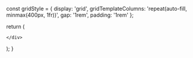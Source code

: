 

  const gridStyle = {
    display: 'grid',
    gridTemplateColumns: 'repeat(auto-fill, minmax(400px, 1fr))',
    gap: '1rem',
    padding: '1rem'
  };

  return (
    <div style={gridStyle}>
      
  <Card 
    title="Oghataraṇasutta - Crossing the Flood"
    description="The Buddha crossed the flood of suffering without any support and without struggling."
    link="/sn/sn1-11/sn1/sn1.1"
    id="sn1.1"
  />


  <Card 
    title="Nimokkhasutta - Release"
    description="The Buddha describes how he knows of the release, liberation and independence for living beings."
    link="/sn/sn1-11/sn1/sn1.2"
    id="sn1.2"
  />


  <Card 
    title="Upanīyasutta - The Short Life"
    description="For one brought to old age, there are no shelters"
    link="/sn/sn1-11/sn1/sn1.3"
    id="sn1.3"
  />

    </div>
  );
}
